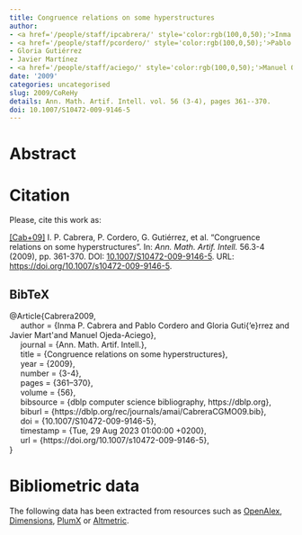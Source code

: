 ```yaml
---
title: Congruence relations on some hyperstructures
author:
- <a href='/people/staff/ipcabrera/' style='color:rgb(100,0,50);'>Inma P. Cabrera</a>
- <a href='/people/staff/pcordero/' style='color:rgb(100,0,50);'>Pablo Cordero</a>
- Gloria Gutiérrez
- Javier Martínez
- <a href='/people/staff/aciego/' style='color:rgb(100,0,50);'>Manuel Ojeda-Aciego</a>
date: '2009'
categories: uncategorised
slug: 2009/CoReHy
details: Ann. Math. Artif. Intell. vol. 56 (3-4), pages 361--370.
doi: 10.1007/S10472-009-9146-5
---
```




# Abstract










# Citation
Please, cite this work as:


<a name=bib-Cabrera2009></a>[[Cab+09]](#cite-Cabrera2009) I. P. Cabrera, P. Cordero, G. Gutiérrez, et al. “Congruence relations on some hyperstructures”. In: _Ann. Math. Artif. Intell._ 56.3-4 (2009), pp. 361-370. DOI: [10.1007/S10472-009-9146-5](https://doi.org/10.1007%2FS10472-009-9146-5). URL: [https://doi.org/10.1007/s10472-009-9146-5](https://doi.org/10.1007/s10472-009-9146-5).

::: {.callout-note appearance="minimal" collapse=true}

## BibTeX

@Article{Cabrera2009,<br>&nbsp;&nbsp;&nbsp;&nbsp;  author = {Inma P. Cabrera and Pablo Cordero and Gloria Guti{\a'e}rrez and Javier Mart\'\inez and Manuel Ojeda-Aciego},<br>&nbsp;&nbsp;&nbsp;&nbsp;  journal = {Ann. Math. Artif. Intell.},<br>&nbsp;&nbsp;&nbsp;&nbsp;  title = {Congruence relations on some hyperstructures},<br>&nbsp;&nbsp;&nbsp;&nbsp;  year = {2009},<br>&nbsp;&nbsp;&nbsp;&nbsp;  number = {3-4},<br>&nbsp;&nbsp;&nbsp;&nbsp;  pages = {361--370},<br>&nbsp;&nbsp;&nbsp;&nbsp;  volume = {56},<br>&nbsp;&nbsp;&nbsp;&nbsp;  bibsource = {dblp computer science bibliography, https://dblp.org},<br>&nbsp;&nbsp;&nbsp;&nbsp;  biburl = {https://dblp.org/rec/journals/amai/CabreraCGMO09.bib},<br>&nbsp;&nbsp;&nbsp;&nbsp;  doi = {10.1007/S10472-009-9146-5},<br>&nbsp;&nbsp;&nbsp;&nbsp;  timestamp = {Tue, 29 Aug 2023 01:00:00 +0200},<br>&nbsp;&nbsp;&nbsp;&nbsp;  url = {https://doi.org/10.1007/s10472-009-9146-5},<br>}

:::



# Bibliometric data


The following data has been extracted from resources such as [OpenAlex](https://openalex.org/), [Dimensions](https://app.dimensions.ai/), [PlumX](https://www.elsevier.com/insights/metrics/plumx) or [Altmetric](https://www.altmetric.com/).

<div style="display: flex; justify-content: center; align-items: center; height: 100%;">
<span class="__dimensions_badge_embed__" data-doi="10.1007/S10472-009-9146-5" data-legend="always"></span></div><script async src="https://badge.dimensions.ai/badge.js" charset="utf-8"></script>

<div style="display: flex; justify-content: center; align-items: center; height: 100%;">
<a href="https://plu.mx/plum/a/?doi=10.1007/S10472-009-9146-5" class="plumx-details" data-site="plum" data-hide-when-empty="true">Congruence relations on some hyperstructures</a></div>

<div style="display: flex; justify-content: center; align-items: center; height: 100%;">
<script type="text/javascript" src="https://d1bxh8uas1mnw7.cloudfront.net/assets/embed.js"></script><div data-badge-type="medium-donut" class="altmetric-embed" data-badge-details="right" data-doi="10.1007/S10472-009-9146-5"></div></div>


## Cites

The following graph plots the number of cites received by this work from its publication, on a yearly basis.

```r
#| echo: false
#| results: asis
#| warning: false
#| message: false
source(here::here('scripts', 'manage_publications.R'))
df <- readRDS('citation_history.rds')
plot_citation_history(df)
```



## Papers citing this work

The following is a non-exhaustive list of papers that cite this work:


<a name=bib-Cabrera_2011></a>[[1]](#cite-Cabrera_2011) I. P. Cabrera, P. Cordero, and M. Ojeda-Aciego. “Non-deterministic Algebraic Structures for Soft Computing”. In: _Advances in Computational Intelligence_. Springer Berlin Heidelberg, 2011, p. 437–444. ISBN: 9783642214981. DOI: [10.1007/978-3-642-21498-1_55](https://doi.org/10.1007%2F978-3-642-21498-1_55). URL: [http://dx.doi.org/10.1007/978-3-642-21498-1_55](http://dx.doi.org/10.1007/978-3-642-21498-1_55).

<a name=bib-Cabrera_2010></a>[[2]](#cite-Cabrera_2010) I. Cabrera, P. Cordero, G. Gutiérrez, et al. “A coalgebraic approach to non-determinism: Applications to multilattices”. In: _Information Sciences_ 180.22 (Nov. 2010), p. 4323–4335. ISSN: 0020-0255. DOI: [10.1016/j.ins.2010.07.002](https://doi.org/10.1016%2Fj.ins.2010.07.002). URL: [http://dx.doi.org/10.1016/j.ins.2010.07.002](http://dx.doi.org/10.1016/j.ins.2010.07.002).

<a name=bib-Cabrera_2014></a>[[3]](#cite-Cabrera_2014) I. Cabrera, P. Cordero, G. Gutiérrez, et al. “On residuation in multilattices: Filters, congruences, and homomorphisms”. In: _Fuzzy Sets and Systems_ 234 (Jan. 2014), p. 1–21. ISSN: 0165-0114. DOI: [10.1016/j.fss.2013.04.002](https://doi.org/10.1016%2Fj.fss.2013.04.002). URL: [http://dx.doi.org/10.1016/j.fss.2013.04.002](http://dx.doi.org/10.1016/j.fss.2013.04.002).

<a name=bib-Gireesan_2021></a>[[4]](#cite-Gireesan_2021) K. K. Gireesan. “Nd-M-fuzzy join semi-lattice and Nd-M-fuzzy meet semi-lattice”. In: _INTERNATIONAL CONFERENCE ON COMPUTATIONAL SCIENCES-MODELLING, COMPUTING AND SOFT COMPUTING (CSMCS 2020)_. Vol. 2336. AIP Publishing, 2021, p. 040007. DOI: [10.1063/5.0046105](https://doi.org/10.1063%2F5.0046105). URL: [http://dx.doi.org/10.1063/5.0046105](http://dx.doi.org/10.1063/5.0046105).

<a name=bib-Hendukolaii_2011></a>[[5]](#cite-Hendukolaii_2011) E. Hendukolaii. “On Fuzzy Homomorphisms Between Hypernear-rings”. In: _Journal of Mathematics and Computer Science_ 02.04 (May. 2011), p. 702–716. ISSN: 2008-949X. DOI: [10.22436/jmcs.02.04.16](https://doi.org/10.22436%2Fjmcs.02.04.16). URL: [http://dx.doi.org/10.22436/jmcs.02.04.16](http://dx.doi.org/10.22436/jmcs.02.04.16).

<a name=bib-Kalampakas_2015></a>[[6]](#cite-Kalampakas_2015) A. Kalampakas and O. Louscou-Bozapalidou. “Syntactic Nondeterministic Monoids”. In: _Journal of Discrete Mathematical Sciences and Cryptography_ 18.6 (Nov. 2015), p. 717–726. ISSN: 2169-0065. DOI: [10.1080/09720529.2014.943462](https://doi.org/10.1080%2F09720529.2014.943462). URL: [http://dx.doi.org/10.1080/09720529.2014.943462](http://dx.doi.org/10.1080/09720529.2014.943462).

<a name=bib-Kengne_2022></a>[[7]](#cite-Kengne_2022) P. C. Kengne, B. B. Koguep Njionou, D. C. Awouafack, et al. “<math xmlns="http://www.w3.org/1998/Math/MathML" id="M1"> <mi mathvariant="normal">ℒ</mi> </math>-Fuzzy Cosets of <math xmlns="http://www.w3.org/1998/Math/MathML" id="M2"> <mi mathvariant="normal">ℒ</mi> </math>-Fuzzy Filters of Residuated Multilattices”. In: _International Journal of Mathematics and Mathematical Sciences_ 2022 (Sep. 2022). Ed. by F. Mynard, p. 1–14. ISSN: 0161-1712. DOI: [10.1155/2022/6833943](https://doi.org/10.1155%2F2022%2F6833943). URL: [http://dx.doi.org/10.1155/2022/6833943](http://dx.doi.org/10.1155/2022/6833943).

<a name=bib-Koguep_2018></a>[[8]](#cite-Koguep_2018) B. B. N. Koguep and C. Lele. “On hyperlattices: congruence relations, ideals and homomorphism”. In: _Afrika Matematika_ 30.1–2 (Sep. 2018), p. 101–111. ISSN: 2190-7668. DOI: [10.1007/s13370-018-0630-0](https://doi.org/10.1007%2Fs13370-018-0630-0). URL: [http://dx.doi.org/10.1007/s13370-018-0630-0](http://dx.doi.org/10.1007/s13370-018-0630-0).

<a name=bib-Koguep_2017></a>[[9]](#cite-Koguep_2017) B. B. N. Koguep and C. Lele. “Weak-hyperlattices derived from fuzzy congruences”. In: _Discussiones Mathematicae - General Algebra and Applications_ 37.1 (2017), p. 75. ISSN: 2084-0373. DOI: [10.7151/dmgaa.1260](https://doi.org/10.7151%2Fdmgaa.1260). URL: [http://dx.doi.org/10.7151/dmgaa.1260](http://dx.doi.org/10.7151/dmgaa.1260).

<a name=bib-Koguep_2016></a>[[10]](#cite-Koguep_2016) B. B. N. Koguep, C. Lele, and J. B. Nganou. “Normal hyperlattices and pure ideals of hyperlattices”. In: _Asian-European Journal of Mathematics_ 09.01 (Feb. 2016), p. 1650020. ISSN: 1793-7183. DOI: [10.1142/s1793557116500200](https://doi.org/10.1142%2Fs1793557116500200). URL: [http://dx.doi.org/10.1142/s1793557116500200](http://dx.doi.org/10.1142/s1793557116500200).

<a name=bib-Preethi_2021></a>[[11]](#cite-Preethi_2021) D. Preethi and J. Vimala. “Redox reaction on homomorphism of fuzzy hyperlattice ordered group”. In: _Journal of Intelligent &amp; Fuzzy Systems_ 41.5 (Nov. 2021). Ed. by S. M. Thampi, E. M. El-Alfy and L. Trajkovic, p. 5691–5699. ISSN: 1875-8967. DOI: [10.3233/jifs-189888](https://doi.org/10.3233%2Fjifs-189888). URL: [http://dx.doi.org/10.3233/jifs-189888](http://dx.doi.org/10.3233/jifs-189888).

<a name=bib-_e_elja_2015></a>[[12]](#cite-_e_elja_2015) B. Šešelja, V. Stepanović, and A. Tepavčević. “Representation of lattices by fuzzy weak congruence relations”. In: _Fuzzy Sets and Systems_ 260 (Feb. 2015), p. 97–109. ISSN: 0165-0114. DOI: [10.1016/j.fss.2014.05.009](https://doi.org/10.1016%2Fj.fss.2014.05.009). URL: [http://dx.doi.org/10.1016/j.fss.2014.05.009](http://dx.doi.org/10.1016/j.fss.2014.05.009).

